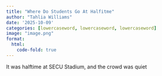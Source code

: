 ```yaml
---
title: "Where Do Students Go At Halfitme"
author: "Tahlia Williams"
date: '2025-10-09'
categories: [lowercaseword, lowercaseword, lowercaseword]
image: "image.png"
format: 
  html:
    code-fold: true
---
```


It was halftime at SECU Stadium, and the crowd was quiet
